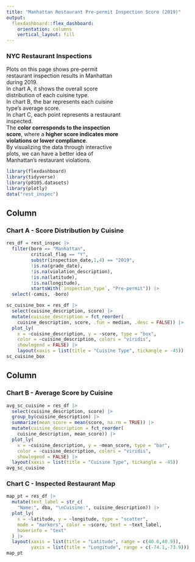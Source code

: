 ```yaml
---
title: "Manhattan Restaurant Pre-permit Inspection Score (2019)"
output: 
  flexdashboard::flex_dashboard:
    orientation: columns
    vertical_layout: fill
---
```


### NYC Restaurant Inspections

<div style="max-width:300px">
Plots on this page shows pre-permit restaurant inspection results in Manhattan during 2019.  
In chart A, it shows the overall score distribution of each cuisine type.  
In chart B, the bar represents each cuisine type's average score.  
In chart C, each point represents a restaurant inspected.  
The **color corresponds to the inspection score**, where a **higher score indicates more violations or lower compliance**.  
By visualizing the data through interactive plots, we can have a better idea of Manhattan's restaurant violations.  

</div>

```r
library(flexdashboard)
library(tidyverse)
library(p8105.datasets)
library(plotly)
data("rest_inspec")
```
Column {data-width=650}
-----------------------------------------------------------------------
### Chart A - Score Distribution by Cuisine
```r
res_df = rest_inspec |> 
  filter(boro == "Manhattan", 
         critical_flag == "Y", 
         substr(inspection_date,1,4) == "2019",
         !is.na(grade_date),
         !is.na(violation_description),
         !is.na(latitude),
         !is.na(longitude),
         startsWith(`inspection_type`, "Pre-permit")) |> 
  select(-camis, -boro)

sc_cuisine_box = res_df |>
  select(cuisine_description, score) |> 
  mutate(cuisine_description = fct_reorder(
    cuisine_description, score, .fun = median, .desc = FALSE)) |> 
  plot_ly(
    x = ~cuisine_description, y = ~score, type = "box", 
    color = ~cuisine_description, colors = "viridis",
    showlegend = FALSE) |> 
    layout(xaxis = list(title = "Cuisine Type", tickangle = -45))
sc_cuisine_box
```

Column {data-width=350}
-----------------------------------------------------------------------
### Chart B - Average Score by Cuisine
```r
avg_sc_cuisine = res_df |>
  select(cuisine_description, score) |> 
  group_by(cuisine_description) |> 
  summarize(mean_score = mean(score, na.rm = TRUE)) |> 
  mutate(cuisine_description = fct_reorder(
    cuisine_description, mean_score)) |> 
  plot_ly(
    x = ~cuisine_description, y = ~mean_score, type = "bar", 
    color = ~cuisine_description, colors = "viridis", 
    showlegend = FALSE) |> 
  layout(xaxis = list(title = "Cuisine Type", tickangle = -45))
avg_sc_cuisine
```
### Chart C - Inspected Restaurant Map
```r
map_pt = res_df |> 
  mutate(text_label = str_c(
    "Name:", dba, "\nCuisine:", cuisine_description)) |> 
  plot_ly(
    x = ~latitude, y = ~longitude, type = "scatter", 
    mode = "markers", color = ~score, text = ~text_label, 
    hoverinfo = "text"
  ) |> 
  layout(xaxis = list(title = "Latitude", range = c(40.6,40.9)),
         yaxis = list(title = "Longitude", range = c(-74.1,-73.9)))
map_pt
```

